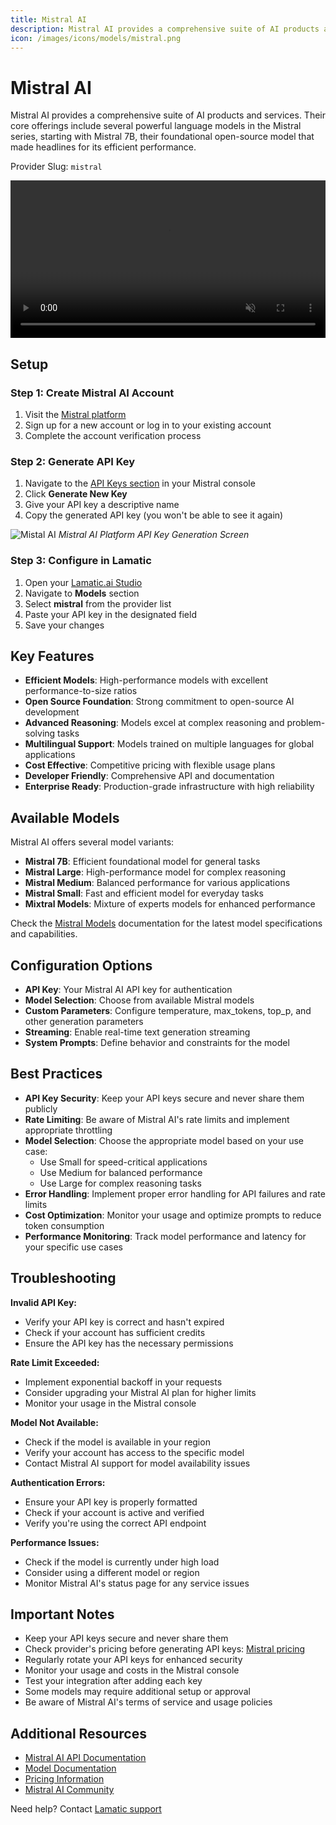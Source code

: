 ```yaml
---
title: Mistral AI
description: Mistral AI provides a comprehensive suite of AI products and services, offering powerful language models in the Mistral series with efficient performance and advanced capabilities.
icon: /images/icons/models/mistral.png
---
```


[Mistral platform]: https://console.mistral.ai
[Mistral keys]: https://console.mistral.ai/api-keys/
[Mistral docs]: https://docs.mistral.ai
[Mistral pricing]: https://mistral.ai/pricing
[Mistral models]: https://docs.mistral.ai/models

[Lamatic.ai Studio]: https://studio.lamatic.ai
[Lamatic support]: https://lamatic.ai/docs/slack


# Mistral AI

<IntegrationOverviw slug="mistral-ai" type="models" />

Mistral AI provides a comprehensive suite of AI products and services. Their core offerings include several powerful language models in the Mistral series, starting with Mistral 7B, their foundational open-source model that made headlines for its efficient performance.

<Callout type="info">Provider Slug: `mistral`</Callout>

<video controls loop width="100%" autoplay muted controlslist="nodownload" className="mt-4">
    <source src="/public/videos/models/mistral.mp4" type="video/mp4" />
    Your browser does not support the video tag.
</video>

## Setup


### Step 1: Create Mistral AI Account
1. Visit the [Mistral platform][Mistral platform]
2. Sign up for a new account or log in to your existing account
3. Complete the account verification process

### Step 2: Generate API Key
1. Navigate to the [API Keys section][Mistral keys] in your Mistral console
2. Click **Generate New Key**
3. Give your API key a descriptive name
4. Copy the generated API key (you won't be able to see it again)

![Mistal AI](./img/mistral.png)
*Mistral AI Platform API Key Generation Screen*

### Step 3: Configure in Lamatic
1. Open your [Lamatic.ai Studio]
2. Navigate to **Models** section
3. Select **mistral** from the provider list
4. Paste your API key in the designated field
5. Save your changes

## Key Features

- **Efficient Models**: High-performance models with excellent performance-to-size ratios
- **Open Source Foundation**: Strong commitment to open-source AI development
- **Advanced Reasoning**: Models excel at complex reasoning and problem-solving tasks
- **Multilingual Support**: Models trained on multiple languages for global applications
- **Cost Effective**: Competitive pricing with flexible usage plans
- **Developer Friendly**: Comprehensive API and documentation
- **Enterprise Ready**: Production-grade infrastructure with high reliability

## Available Models

Mistral AI offers several model variants:

- **Mistral 7B**: Efficient foundational model for general tasks
- **Mistral Large**: High-performance model for complex reasoning
- **Mistral Medium**: Balanced performance for various applications
- **Mistral Small**: Fast and efficient model for everyday tasks
- **Mixtral Models**: Mixture of experts models for enhanced performance

Check the [Mistral Models][Mistral models] documentation for the latest model specifications and capabilities.

## Configuration Options

- **API Key**: Your Mistral AI API key for authentication
- **Model Selection**: Choose from available Mistral models
- **Custom Parameters**: Configure temperature, max_tokens, top_p, and other generation parameters
- **Streaming**: Enable real-time text generation streaming
- **System Prompts**: Define behavior and constraints for the model

## Best Practices

- **API Key Security**: Keep your API keys secure and never share them publicly
- **Rate Limiting**: Be aware of Mistral AI's rate limits and implement appropriate throttling
- **Model Selection**: Choose the appropriate model based on your use case:
  - Use Small for speed-critical applications
  - Use Medium for balanced performance
  - Use Large for complex reasoning tasks
- **Error Handling**: Implement proper error handling for API failures and rate limits
- **Cost Optimization**: Monitor your usage and optimize prompts to reduce token consumption
- **Performance Monitoring**: Track model performance and latency for your specific use cases

## Troubleshooting

**Invalid API Key:**
- Verify your API key is correct and hasn't expired
- Check if your account has sufficient credits
- Ensure the API key has the necessary permissions

**Rate Limit Exceeded:**
- Implement exponential backoff in your requests
- Consider upgrading your Mistral AI plan for higher limits
- Monitor your usage in the Mistral console

**Model Not Available:**
- Check if the model is available in your region
- Verify your account has access to the specific model
- Contact Mistral AI support for model availability issues

**Authentication Errors:**
- Ensure your API key is properly formatted
- Check if your account is active and verified
- Verify you're using the correct API endpoint

**Performance Issues:**
- Check if the model is currently under high load
- Consider using a different model or region
- Monitor Mistral AI's status page for any service issues

## Important Notes

- Keep your API keys secure and never share them
- Check provider's pricing before generating API keys: [Mistral pricing][Mistral pricing]
- Regularly rotate your API keys for enhanced security
- Monitor your usage and costs in the Mistral console
- Test your integration after adding each key
- Some models may require additional setup or approval
- Be aware of Mistral AI's terms of service and usage policies

## Additional Resources

- [Mistral AI API Documentation][Mistral docs]
- [Model Documentation][Mistral models]
- [Pricing Information][Mistral pricing]
- [Mistral AI Community](https://discord.gg/mistralai)

Need help? Contact [Lamatic support]
